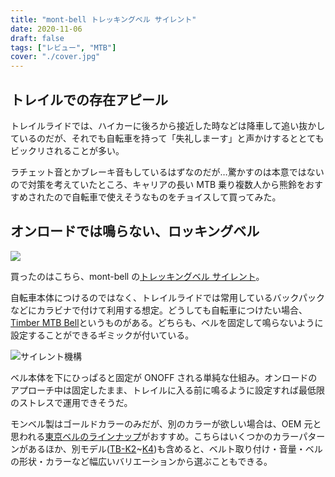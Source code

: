 ```yaml
---
title: "mont-bell トレッキングベル サイレント"
date: 2020-11-06
draft: false
tags: ["レビュー", "MTB"]
cover: "./cover.jpg"
---
```


## トレイルでの存在アピール

トレイルライドでは、ハイカーに後ろから接近した時などは降車して追い抜かしているのだが、それでも自転車を持って「失礼しまーす」と声かけするととてもビックリされることが多い。

ラチェット音とかブレーキ音もしているはずなのだが…驚かすのは本意ではないので対策を考えていたところ、キャリアの長い MTB 乗り複数人から熊鈴をおすすめされたので自転車で使えそうなものをチョイスして買ってみた。

## オンロードでは鳴らない、ロッキングベル

![ ](./cover.jpg)

買ったのはこちら、mont-bell の[トレッキングベル サイレント](https://webshop.montbell.jp/goods/disp.php?product_id=1124447)。

自転車本体につけるのではなく、トレイルライドでは常用しているバックパックなどにカラビナで付けて利用する想定。どうしても自転車につけたい場合、[Timber MTB Bell](https://www.amazon.co.jp/dp/B01G810KEK/?tag=gensobunya-22)というものがある。どちらも、ベルを固定して鳴らないように設定することができるギミックが付いている。

![サイレント機構](./system.jpg)

ベル本体を下にひっぱると固定が ONOFF される単純な仕組み。オンロードのアプローチ中は固定したまま、トレイルに入る前に鳴るように設定すれば最低限のストレスで運用できそうだ。

モンベル製はゴールドカラーのみだが、別のカラーが欲しい場合は、OEM 元と思われる[東京ベルのラインナップ](http://www.tokyobell.co.jp/item_list22.html)がおすすめ。こちらはいくつかのカラーパターンがあるほか、別モデル([TB-K2](https://amzn.to/328skXV)~[K4](https://amzn.to/3oRrit1))も含めると、ベルト取り付け・音量・ベルの形状・カラーなど幅広いバリエーションから選ぶこともできる。

<LinkBox isAmazonLink url="https://www.amazon.co.jp/dp/B00CXHBQH4/" />

